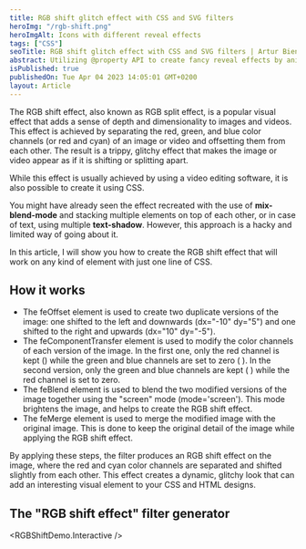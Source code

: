 ```yaml
---
title: RGB shift glitch effect with CSS and SVG filters
heroImg: "/rgb-shift.png"
heroImgAlt: Icons with different reveal effects
tags: ["CSS"]
seoTitle: RGB shift glitch effect with CSS and SVG filters | Artur Bień
abstract: Utilizing @property API to create fancy reveal effects by animating masks.
isPublished: true
publishedOn: Tue Apr 04 2023 14:05:01 GMT+0200
layout: Article
---
```


The RGB shift effect, also known as RGB split effect, is a popular
visual effect that adds a sense of depth and dimensionality to images
and videos. This effect is achieved by separating the red, green, and
blue color channels (or red and cyan) of an image or video and offsetting
them from each other. The result is a trippy, glitchy effect that makes
the image or video appear as if it is shifting or splitting apart.

While this effect is usually achieved by using a video editing software,
it is also possible to create it using CSS.

You might have already seen the effect recreated with the use of **mix-blend-mode** and
stacking multiple elements on top of each other, or in case of
text, using multiple **text-shadow**. However, this approach is a hacky and
limited way of going about it.

In this article, I will show you how to create the RGB shift effect
that will work on any kind of element with just one line of CSS.

## How it works

- The feOffset element is used to create two duplicate versions of the image:
  one shifted to the left and downwards (dx="-10" dy="5") and one shifted
  to the right and upwards (dx="10" dy="-5").
- The feComponentTransfer element is used to modify the color channels
  of each version of the image. In the first one, only the red channel
  is kept (<feFuncR type='identity' />) while the green and blue channels
  are set to zero (<feFuncG type='discrete' tableValues='0' />
  <feFuncB type="discrete" tableValues="0" />
  ). In the second version, only the green and blue channels are kept (<feFuncR
    type="discrete"
    tableValues="0"
  />
  <feFuncG type="identity" /> <feFuncB type="identity" />) while the red channel
  is set to zero.
- The feBlend element is used to blend the two modified versions of the
  image together using the "screen" mode (mode='screen'). This mode brightens
  the image, and helps to create the RGB shift effect.
- The feMerge element is used to merge the modified image with the original
  image. This is done to keep the original detail of the image while applying
  the RGB shift effect.

By applying these steps, the filter produces an RGB shift effect on the image, where the red and cyan color channels are separated and shifted slightly from each other. This effect creates a dynamic, glitchy look that can add an interesting visual element to your CSS and HTML designs.

## The "RGB shift effect" filter generator

<RGBShiftDemo.Interactive />

